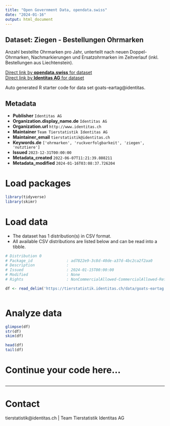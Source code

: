 ```yaml
---
title: "Open Government Data, opendata.swiss"
date: "2024-01-16"
output: html_document
---
```


## Dataset: Ziegen - Bestellungen Ohrmarken

Anzahl bestellte Ohrmarken pro Jahr, unterteilt nach neuen Doppel-Ohrmarken, Nachmarkierungen und Ersatzohrmarken im Zeitverlauf (inkl. Bestellungen aus Liechtenstein). 

[Direct link by **opendata.swiss** for dataset](https://opendata.swiss/de/dataset/ziegen-bestellungen-ohrmarken)<br>
[Direct link by **Identitas AG** for dataset](https://tierstatistik.identitas.ch/)

Auto generated R starter code for data set goats-eartag@identitas.

## Metadata

- **Publisher** `Identitas AG`
- **Organization.display_name.de** `Identitas AG`
- **Organization.url** `http://www.identitas.ch`
- **Maintainer** `Team Tierstatistik Identitas AG`
- **Maintainer_email** `tierstatistik@identitas.ch`
- **Keywords.de** `['ohrmarken', 'ruckverfolgbarkeit', 'ziegen', 'nutztiere']`
- **Issued** `2023-12-31T00:00:00`
- **Metadata_created** `2022-06-07T11:21:39.808211`
- **Metadata_modified** `2024-01-16T03:08:37.726204`


# Load packages

```r

library(tidyverse)
library(skimr)

```

# Load data

-   The dataset has 1 distribution(s) in CSV format.
-   All available CSV distributions are listed below and can be read into a tibble.

```r

# Distribution 0
# Package_id               : ad7822e9-3c8d-40de-a37d-4bc2ca2f2aa0
# Description              : 
# Issued                   : 2024-01-15T00:00:00
# Modified                 : None
# Rights                   : NonCommercialAllowed-CommercialAllowed-ReferenceRequired

df <- read_delim('https://tierstatistik.identitas.ch/data/goats-eartag.csv')



```

# Analyze data

```r

glimpse(df)
str(df)
skim(df)

head(df)
tail(df)

```

# Continue your code here...

```r

```

------------------------------------------------------------------------

# Contact

tierstatistik@identitas.ch | Team Tierstatistik Identitas AG
